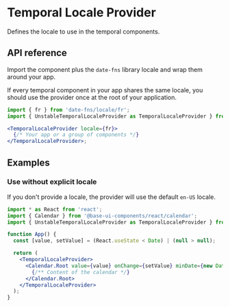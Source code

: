 # Temporal Locale Provider

<Subtitle>Defines the locale to use in the temporal components.</Subtitle>
<Meta
  name="description"
  content="A temporal locale provider component that defines the locale to use in the temporal components."
/>

<Demo path="./demos/hero" />

## API reference

Import the component plus the `date-fns` library locale and wrap them around your app.

If every temporal component in your app shares the same locale, you should use the provider once at the root of your application.

```jsx title="Anatomy"
import { fr } from 'date-fns/locale/fr';
import { UnstableTemporalLocaleProvider as TemporalLocaleProvider } from '@base-ui-components/react/temporal-locale-provider';

<TemporalLocaleProvider locale={fr}>
  {/* Your app or a group of components */}
</TemporalLocaleProvider>;
```

<Reference component="TemporalLocaleProvider" />

## Examples

### Use without explicit locale

If you don't provide a locale, the provider will use the default `en-US` locale.

```jsx title="Default locale"
import * as React from 'react';
import { Calendar } from '@base-ui-components/react/calendar';
import { UnstableTemporalLocaleProvider as TemporalLocaleProvider } from '@base-ui-components/react/temporal-locale-provider';

function App() {
  const [value, setValue] = (React.useState < Date) | (null > null);

  return (
    <TemporalLocaleProvider>
      <Calendar.Root value={value} onChange={setValue} minDate={new Date('2025-01-01')}>
        {/** Content of the calendar */}
      </Calendar.Root>
    </TemporalLocaleProvider>
  );
}
```

